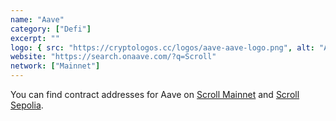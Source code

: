 ```yaml
---
name: "Aave"
category: ["Defi"]
excerpt: ""
logo: { src: "https://cryptologos.cc/logos/aave-aave-logo.png", alt: "Aave Logo" }
website: "https://search.onaave.com/?q=Scroll"
network: ["Mainnet"]
---
```


You can find contract addresses for Aave on [Scroll Mainnet](https://github.com/bgd-labs/aave-address-book/blob/main/src/AaveV3Scroll.sol) and [Scroll Sepolia](https://github.com/bgd-labs/aave-address-book/blob/main/src/AaveV3ScrollSepolia.sol).